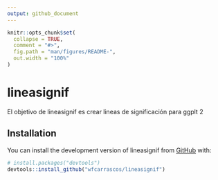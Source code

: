 ```yaml
---
output: github_document
---
```


<!-- README.md is generated from README.Rmd. Please edit that file -->

```r
knitr::opts_chunk$set(
  collapse = TRUE,
  comment = "#>",
  fig.path = "man/figures/README-",
  out.width = "100%"
)
```

# lineasignif

<!-- badges: start -->
<!-- badges: end -->

El objetivo de lineasignif es crear lineas de significación para ggplt 2

## Installation

You can install the development version of lineasignif from [GitHub](https://github.com/) with:

``` r
# install.packages("devtools")
devtools::install_github("wfcarrascos/lineasignif")
```

